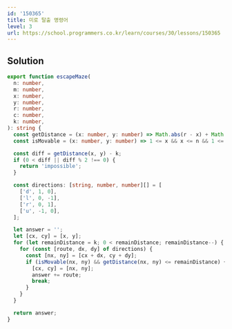 ```yaml
---
id: '150365'
title: 미로 탈출 명령어
level: 3
url: https://school.programmers.co.kr/learn/courses/30/lessons/150365
---
```


## Solution

```typescript showLineNumbers
export function escapeMaze(
  n: number,
  m: number,
  x: number,
  y: number,
  r: number,
  c: number,
  k: number,
): string {
  const getDistance = (x: number, y: number) => Math.abs(r - x) + Math.abs(c - y);
  const isMovable = (x: number, y: number) => 1 <= x && x <= n && 1 <= y && y <= m;

  const diff = getDistance(x, y) - k;
  if (0 < diff || diff % 2 !== 0) {
    return 'impossible';
  }

  const directions: [string, number, number][] = [
    ['d', 1, 0],
    ['l', 0, -1],
    ['r', 0, 1],
    ['u', -1, 0],
  ];

  let answer = '';
  let [cx, cy] = [x, y];
  for (let remainDistance = k; 0 < remainDistance; remainDistance--) {
    for (const [route, dx, dy] of directions) {
      const [nx, ny] = [cx + dx, cy + dy];
      if (isMovable(nx, ny) && getDistance(nx, ny) <= remainDistance) {
        [cx, cy] = [nx, ny];
        answer += route;
        break;
      }
    }
  }

  return answer;
}
```
